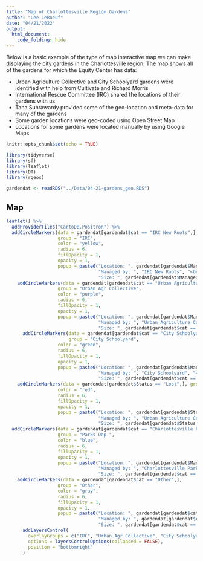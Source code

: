 ```yaml
---
title: "Map of Charlottesville Region Gardens"
author: "Lee LeBoeuf"
date: "04/21/2022"
output: 
  html_document: 
    code_folding: hide
---
```


Below is a basic example of the type of map interactive map we can make displaying the city gardens in the Charlottesville region. The map shows all of the gardens for which the Equity Center has data:

  * Urban Agriculture Collective and City Schoolyard gardens were identified with help from Cultivate and Richard Morris
  * International Rescue Committee (IRC) shared the locations of their gardens with us
  * Taha Suhrawardy provided some of the geo-location and meta-data for many of the gardens
  * Some garden locations were geo-coded using Open Street Map
  * Locations for some gardens were located manually by using Google Maps
    

```r
knitr::opts_chunk$set(echo = TRUE)

library(tidyverse)
library(sf)
library(leaflet)
library(DT)
library(rgeos)

gardendat <- readRDS("../Data/04-21-gardens_geo.RDS")
```

## Map

```r

leaflet() %>% 
  addProviderTiles("CartoDB.Positron") %>% 
  addCircleMarkers(data = gardendat[gardendat$cat == "IRC New Roots",],
                   group = "IRC",
                   color = "yellow", 
                   radius = 6,
                   fillOpacity = 1,
                   opacity = 1, 
                   popup = paste0("Location: ", gardendat[gardendat$Managed_by == "IRC New Roots",]$Garden_property_name, "<br>",
                                  "Managed by: ", "IRC New Roots", "<br>",
                                  "Size: ", gardendat[gardendat$Managed_by == "IRC New Roots",]$Size)) %>%
    addCircleMarkers(data = gardendat[gardendat$cat == "Urban Agriculture Collective" & gardendat$Status == "Existing",],
                   group = "Urban Agr Collective",
                   color = "purple", 
                   radius = 6,
                   fillOpacity = 1,
                   opacity = 1, 
                   popup = paste0("Location: ", gardendat[gardendat$Managed_by == "Urban Agriculture Collective" & gardendat$Status == "Existing",]$Garden_property_name, "<br>",
                                  "Managed by: ", "Urban Agriculture Collective", "<br>",
                                  "Size: ", gardendat[gardendat$cat == "Urban Agriculture Collective" & gardendat$Status == "Existing",]$Size)) %>%
      addCircleMarkers(data = gardendat[gardendat$cat == "City Schoolyard Garden",],
                       group = "City Schoolyard",
                   color = "green", 
                   radius = 6,
                   fillOpacity = 1,
                   opacity = 1, 
                   popup = paste0("Location: ", gardendat[gardendat$Managed_by == "City Schoolyard Garden",]$Garden_property_name, "<br>",
                                  "Managed by: ", "City Schoolyard", "<br>",
                                  "Size: ", gardendat[gardendat$cat == "City Schoolyard Garden",]$Size)) %>%
    addCircleMarkers(data = gardendat[gardendat$Status == "Lost",], group = "Lost gardens",
                   color = "red", 
                   radius = 6,
                   fillOpacity = 1,
                   opacity = 1, 
                   popup = paste0("Location: ", gardendat[gardendat$Status == "Lost",]$Garden_property_name, "<br>",
                                  "Managed by: ", "Urban Agriculture Collective", "<br>",
                                  "Size: ", gardendat[gardendat$Status == "Lost",]$Size))%>% 
  addCircleMarkers(data = gardendat[gardendat$cat == "Charlottesville Parks Department",],
                   group = "Parks Dep.",
                   color = "blue", 
                   radius = 6,
                   fillOpacity = 1,
                   opacity = 1, 
                   popup = paste0("Location: ", gardendat[gardendat$Managed_by == "Charlottesville Parks Department",]$Garden_property_name, "<br>",
                                  "Managed by: ", "Charlottesville Parks Department", "<br>",
                                  "Size: ", gardendat[gardendat$cat == "Charlottesville Parks Department",]$Size)) %>%
    addCircleMarkers(data = gardendat[gardendat$cat == "Other",],
                   group = "Other",
                   color = "gray", 
                   radius = 6,
                   fillOpacity = 1,
                   opacity = 1, 
                   popup = paste0("Location: ", gardendat[gardendat$cat == "Other",]$Garden_property_name, "<br>",
                                  "Managed by: ", gardendat[gardendat$cat == "Other",]$Managed_by, "<br>",
                                  "Size: ", gardendat[gardendat$cat == "Other",]$Size)) %>%
      addLayersControl(
        overlayGroups = c("IRC", "Urban Agr Collective", "City Schoolyard", "Lost gardens", "Parks Dep.", "Other"),
        options = layersControlOptions(collapsed = FALSE), 
        position = "bottomright"
      )

```

